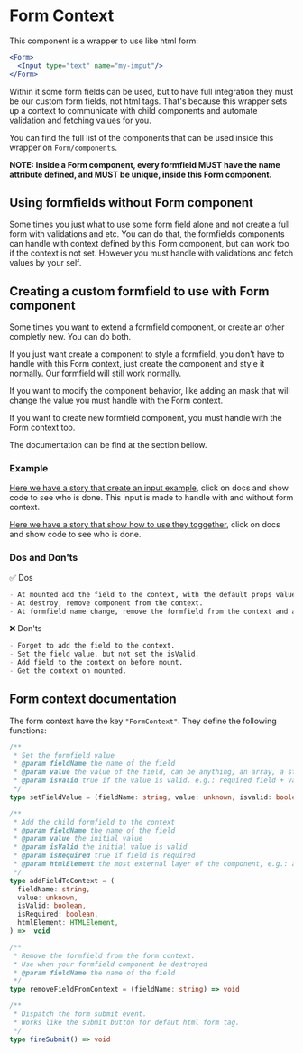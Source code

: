 
<Meta title="Components/Form/Context"/>

# Form Context

This component is a wrapper to use like html form:
```jsx
<Form>
  <Input type="text" name="my-imput"/>
</Form>
```

Within it some form fields can be used, but to have full integration they must be our custom form fields, not html tags. That's because this wrapper sets up a context to communicate with child components and automate validation and fetching values for you.

You can find the full list of the components that can be used inside this wrapper on `Form/components`.

**NOTE: Inside a Form component, every formfield MUST have the name attribute defined, and MUST be unique, inside this Form component.**

## Using formfields without Form component
Some times you just what to use some form field alone and not create a full form with validations and etc. You can do that, the formfields components can handle with context defined by this Form component, but can work too if the context is not set. However you must handle with validations and fetch values by your self.

## Creating a custom formfield to use with Form component
Some times you want to extend a formfield component, or create an other completly new. You can do both.

If you just want create a component to style a formfield, you don't have to handle with this Form context, just create the component and style it normally. Our formfield will still work normally.

If you want to modify the component behavior, like adding an mask that will change the value you must handle with the Form context.

If you want to create new formfield component, you must handle with the Form context too.

The documentation can be find at the section bellow.

### Example
[Here we have a story that create an input example](?path=/docs/components-form--input-example),
click on docs and show code to see who is done. This input is made to handle with and without form context.

[Here we have a story that show how to use they toggether](?path=/docs/components-form--usage-example),
click on docs and show code to see who is done.

### Dos and Don'ts

✅ Dos
```markdown
- At mounted add the field to the context, with the default props values.
- At destroy, remove component from the context.
- At formfield name change, remove the formfield from the context and add another with the new field name.
```

❌ Don'ts
```markdown
- Forget to add the field to the context.
- Set the field value, but not set the isValid.
- Add field to the context on before mount.
- Get the context on mounted.
```

## Form context documentation
The form context have the key `"FormContext"`. They define the following functions:

```typescript
/**
 * Set the formfield value
 * @param fieldName the name of the field
 * @param value the value of the field, can be anything, an array, a string
 * @param isvalid true if the value is valid. e.g.: required field + value="", isvalid is false
 */
type setFieldValue = (fieldName: string, value: unknown, isvalid: boolean) => void
```

```typescript
/**
 * Add the child formfield to the context
 * @param fieldName the name of the field
 * @param value the initial value
 * @param isValid the initial value is valid
 * @param isRequired true if field is required
 * @param htmlElement the most external layer of the component, e.g.: a wrapper div
 */
type addFieldToContext = (
  fieldName: string,
  value: unknown,
  isValid: boolean,
  isRequired: boolean,
  htmlElement: HTMLElement,
) =>  void
```

```typescript
/**
 * Remove the formfield from the form context.
 * Use when your formfield component be destroyed
 * @param fieldName the name of the field
 */
type removeFieldFromContext = (fieldName: string) => void
```

```typescript
/**
 * Dispatch the form submit event.
 * Works like the submit button for defaut html form tag.
 */
type fireSubmit() => void
```
